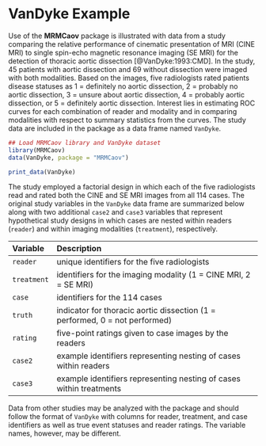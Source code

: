 # VanDyke Example

Use of the **MRMCaov** package is illustrated with data from a study comparing the relative performance of cinematic presentation of MRI (CINE MRI) to single spin-echo magnetic resonance imaging (SE MRI) for the detection of thoracic aortic dissection [@VanDyke:1993:CMD].  In the study, 45 patients with aortic dissection and 69 without dissection were imaged with both modalities.  Based on the images, five radiologists rated patients disease statuses as 1 = definitely no aortic dissection, 2 = probably no aortic dissection, 3 = unsure about aortic dissection, 4 = probably aortic dissection, or 5 = definitely aortic dissection.  Interest lies in estimating ROC curves for each combination of reader and modality and in comparing modalities with respect to summary statistics from the curves.  The study data are included in the package as a data frame named `VanDyke`.

```r
## Load MRMCaov library and VanDyke dataset
library(MRMCaov)
data(VanDyke, package = "MRMCaov")
```

```r
print_data(VanDyke)
```

The study employed a factorial design in which each of the five radiologists read and rated both the CINE and SE MRI images from all 114 cases.  The original study variables in the `VanDyke` data frame are summarized below along with two additional `case2` and `case3` variables that represent hypothetical study designs in which cases are nested within readers (`reader`) and within imaging modalities (`treatment`), respectively.

| Variable    | Description                                                                 |
|:------------|:----------------------------------------------------------------------------|
| `reader`    | unique identifiers for the five radiologists                                |
| `treatment` | identifiers for the imaging modality (1 = CINE MRI, 2 = SE MRI)             |
| `case`      | identifiers for the 114 cases                                               |
| `truth`     | indicator for thoracic aortic dissection (1 = performed, 0 = not performed) |
| `rating`    | five-point ratings given to case images by the readers                      |
| `case2`     | example identifiers representing nesting of cases within readers            |
| `case3`     | example identifiers representing nesting of cases within treatments         |

Data from other studies may be analyzed with the package and should follow the format of `VanDyke` with columns for reader, treatment, and case identifiers as well as true event statuses and reader ratings.  The variable names, however, may be different.
